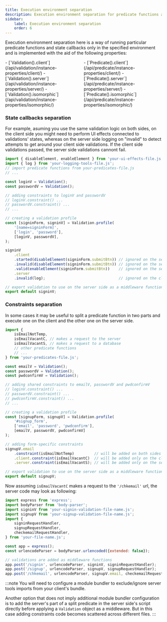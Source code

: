 ```yaml
---
title: Execution environment separation
description: Execution environment separation for predicate functions and state callbacks.
sidebar:
    label: Execution environment separation
    order: 6
---
```


Execution environment separation here is a way of running particular predicate functions and state callbacks only in the specified environment and is implemented with the aid of the following properties:

<div style="display: flex">
<span>
- [`Validation().client`](/api/validation/instance-properties/client/)
- [`Validation().server`](/api/validation/instance-properties/server/)
- [`Validation().isomorphic`](/api/validation/instance-properties/isomorphic/)
</span>
<span>
- [`Predicate().client`](/api/predicate/instance-properties/client/)
- [`Predicate().server`](/api/predicate/instance-properties/server/)
- [`Predicate().isomorphic`](/api/predicate/instance-properties/isomorphic/)
</span>
</div>

### State callbacks separation

For example, asuming you use the same validation logic on both sides, on the client side you might need to perform UI effects connected to validations' states, whereas on the server side logging on "invalid" to detect attempts to get around your client side validations. If the client side validations passed, the server side validations cannont fail.

```js ".client" ".server"
import { disableElement, enableElement } from 'your-ui-effects-file.js';
import { log } from 'your-logging-tools-file.js';
// import predicate functions from your-predicates-file.js
// ...

const loginV = Validation();
const passwordV = Validation();

// adding constraints to loginV and passwordV
// loginV.constraint() ...
// passwordV.constraint() ...
// ...

// creating a validation profile
const [signinForm, signinV] = Validation.profile(
    '[name=signinForm]', 
    ['login', 'password'], 
    [loginV, passwordV],
);

signinV
    .client
    .started(disableElement(signinForm.submitBtn)) // ignored on the server side
    .invalid(disableElement(signinForm.submitBtn)) // ignored on the server side
    .valid(enableElement(signinForm.submitBtn))    // ignored on the server side
    .server
    .invalid(log);                                 // ignored on the client side

// export validation to use on the server side as a middleware function
export default signinV;
```

### Constraints separation

In some cases it may be useful to split a predicate function in two parts and execute one on the client and the other one on the server side.

```js ".client" ".server"
import { 
    isEmailNotTemp, 
    isEmailVacantC, // makes a request to the server
    isEmailVacantS, // makes a request to a database 
    // other predicate functions
    // ...
} from 'your-predicates-file.js';

const emailV = Validation();
const passwordV = Validation();
const pwdconfirmV = Validation();

// adding shared constraints to emailV, passwordV and pwdconfirmV
// loginV.constraint() ...
// passwordV.constraint() ...
// pwdconfirmV.constraint() ...
// ...

// creating a validation profile
const [signupForm, signupV] = Validation.profile(
    '#signup_form', 
    ['email', 'password', 'pwdconfirm'], 
    [emailV, passwordV, pwdconfirmV]
);

// adding form-specific constraints
signupV.email
    .constraint(isEmailNotTemp)         // will be added on both sides
    .client.constraint(isEmailVacantC)  // will be added only on the client side
    .server.constraint(isEmailVacantS); // will be added only on the server side

// export validation to use on the server side as a middleware function
export default signupV;
```

Now assuming `isEmailVacantC` makes a request to the `'/chkemail'` url, the server code may look as following:

``` js "signinV" "signupV"
import express from 'express';
import bodyParser from 'body-parser';
import signinV from 'your-signin-validation-file-name.js';
import signupV from 'your-signup-validation-file-name.js';
import { 
    signinRequestHandler, 
    signupRequestHandler, 
    checkemailRequestHandler, 
} from 'your-file-name.js';

const app = express();
const urlencodeParser = bodyParser.urlencoded({extended: false});

// validations are added as middleware functions
app.post('/signin', urlencodeParser, signinV, signinRequestHandler);
app.post('/signup', urlencodeParser, signupV, signupRequestHandler);
app.post('/chkemail', urlencodeParser, signupV.email, checkemailRequestHandler);
```

:::note 
You will need to configure a module bundler to exclude/ignore server tools imports from your client's bundle.

Another option that does not imply additional module bundler configuration is to add the server's part of a split predicate in the server side's script directly before applying a `Validation` object as a middleware. But in this case adding constraints code becomes scattered across different files.
:::
